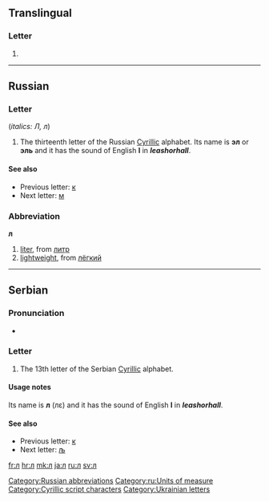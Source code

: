{{also|Л|Л.|л.}}
{{Cyrillic character info|hex=43b|name=CYRILLIC SMALL LETTER EL}}
==Translingual==
{{wikipedia}}

===Letter===
{{mul-letter|upper=Л|lower=л|script=Cyrl}}

# {{defn|lang=mul}}

----

==Russian==

===Letter===
{{infl|ru|letter|lower case||upper case|Л}} (''italics: Л, л'')

# The thirteenth letter of the Russian [[Cyrillic]] alphabet. Its name is '''эл''' {{IPAchar|(ɛl)}} or '''эль''' {{IPAchar|(ɛl’)}} and it has the sound of English '''l''' in '''''l'''eash'' or ''ha'''ll'''''.

====See also====
* Previous letter: [[к#Russian|к]]
* Next letter: [[м#Russian|м]]

===Abbreviation===
'''л'''

# [[liter]], from [[литр]]
# [[lightweight]], from [[лёгкий]]

[[Category:Russian abbreviations]]
[[Category:ru:Units of measure]]

----

==Serbian==

===Pronunciation===
* {{qualifier|phoneme}} {{IPA|/l/|lang=sr}}

===Letter===
{{infl|sr|letter|lower case||upper case|Л}}

# The 13th letter of the Serbian [[Cyrillic]] alphabet.

====Usage notes====
Its name is '''л''' (лɛ) and it has the sound of English '''l''' in '''''l'''eash'' or ''ha'''ll'''''.

====See also====
* Previous letter: [[к#Serbian|к]]
* Next letter: [[љ#Serbian|љ]]

[[Category:Cyrillic script characters]]
[[Category:Ukrainian letters]]

[[fr:л]]
[[hr:л]]
[[mk:л]]
[[ja:л]]
[[ru:л]]
[[sv:л]]